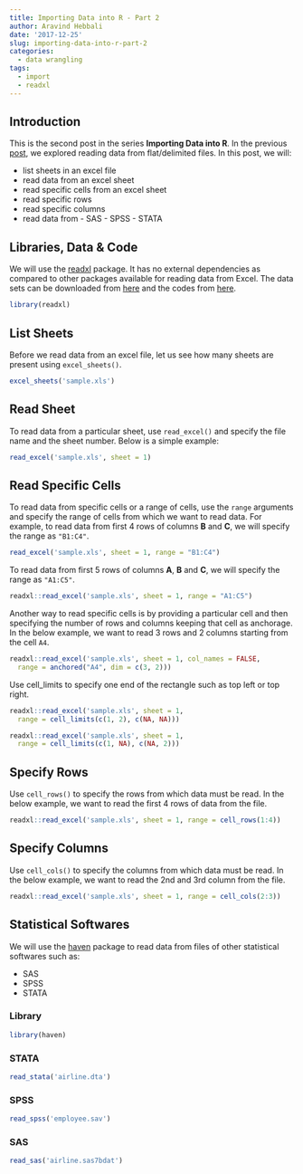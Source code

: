 ```yaml
---
title: Importing Data into R - Part 2
author: Aravind Hebbali
date: '2017-12-25'
slug: importing-data-into-r-part-2
categories:
  - data wrangling
tags:
  - import
  - readxl
---
```


## Introduction

This is the second post in the series **Importing Data into R**. In the previous [post](), we explored reading data from flat/delimited files. In this post, we will:

- list sheets in an excel file
- read data from an excel sheet
- read specific cells from an excel sheet
- read specific rows
- read specific columns
- read data from
		- SAS 
		- SPSS
		- STATA

## Libraries, Data & Code

We will use the [readxl](http://readr.tidyverse.org/index.html) package. It has no external dependencies as compared to other packages available for reading data from Excel. The data sets can be downloaded from [here](https://github.com/rsquaredacademy/datasets) and the codes from [here](https://gist.github.com/aravindhebbali/65dc2af57b8eda098f2b878095c5aaa4).

```r
library(readxl)
```

## List Sheets

Before we read data from an excel file, let us see how many sheets are present using `excel_sheets()`.

```r
excel_sheets('sample.xls')
```

## Read Sheet

To read data from a particular sheet, use `read_excel()` and specify the file name and the sheet number. Below is a simple example:

```r
read_excel('sample.xls', sheet = 1)
```

## Read Specific Cells

To read data from specific cells or a range of cells, use the `range` arguments and specify the range of cells from which we want to read data. For example, to read data from first 4 rows of columns **B** and **C**, we will specify the range as `"B1:C4"`.

```r
read_excel('sample.xls', sheet = 1, range = "B1:C4")
```

To read data from first 5 rows of columns **A**, **B** and **C**, we will specify the range as `"A1:C5"`.

```r
readxl::read_excel('sample.xls', sheet = 1, range = "A1:C5")
```

Another way to read specific cells is by providing a particular cell and then specifying the number of rows and columns keeping that cell as anchorage. In the below example, we want to read 3 rows and 2 columns starting from the cell `A4`.

```r
readxl::read_excel('sample.xls', sheet = 1, col_names = FALSE,
  range = anchored("A4", dim = c(3, 2)))
```

Use cell_limits to specify one end of the rectangle such as top left or top right.


```r
readxl::read_excel('sample.xls', sheet = 1,
  range = cell_limits(c(1, 2), c(NA, NA)))
```

```r
readxl::read_excel('sample.xls', sheet = 1,
  range = cell_limits(c(1, NA), c(NA, 2)))
```

## Specify Rows

Use `cell_rows()` to specify the rows from which data must be read. In the below example, we want to read the first 4 rows of data from the file.

```r
readxl::read_excel('sample.xls', sheet = 1, range = cell_rows(1:4))
```

## Specify Columns

Use `cell_cols()` to specify the columns from which data must be read. In the below example, we want to read the 2nd and 3rd column from the file.

```r
readxl::read_excel('sample.xls', sheet = 1, range = cell_cols(2:3))
```

## Statistical Softwares

We will use the [haven]() package to read data from files of other statistical softwares such as:

- SAS
- SPSS
- STATA

### Library

```r
library(haven)
```

### STATA

```r
read_stata('airline.dta')  
```

### SPSS

```r
read_spss('employee.sav')  
```

### SAS

```r
read_sas('airline.sas7bdat')
```